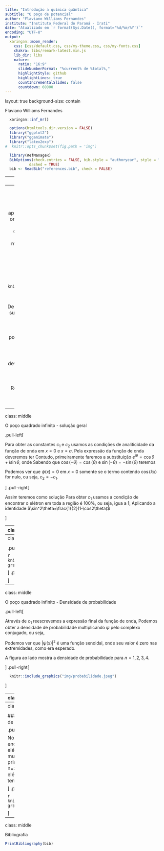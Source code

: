 ```yaml
---
title: "Introdução a química quântica"
subtitle: "O poço de potencial"
author: "Flaviano Williams Fernandes"
institute: "Instituto Federal do Paraná - Irati"
date: "Atualizado em `r format(Sys.Date(), format='%d/%m/%Y')`"
encoding: "UTF-8"
output:
  xaringan::moon_reader:
    css: [css/default.css, css/my-theme.css, css/my-fonts.css]
    chakra: libs/remark-latest.min.js
    lib_dir: libs
    nature:
      ratio: "16:9"
      slideNumberFormat: "%current% de %total%,"
      highlightStyle: github
      highlightLines: true
      countIncrementalSlides: false
      countdown: 60000
---
```

layout: true
background-size: contain

<div class="my-footer"><span>Flaviano Williams Fernandes</span></div>

```r
  xaringan::inf_mr()
```

```r
  options(htmltools.dir.version = FALSE)
  library("ggplot2")
  library("gganimate")
  library("latex2exp")
#  knitr::opts_chunk$set(fig.path = 'img')
```

```r
  library(RefManageR)
  BibOptions(check.entries = FALSE, bib.style = "authoryear", style = "markdown",
           dashed = TRUE)
  bib <- ReadBib("references.bib", check = FALSE)
```

---
class: middle

<div class="my-header"><span>Sumário</span></div>

1. O poço quadrado infinito

6. Bibliografia

<div class="footnote">
  <ul>
  <hr>
  <li> Esta apresentação está disponível para download em <a href="https://flavianowilliams.github.io/education">flavianowilliams.github.io/education</a>;
  <li> Este material está sujeito a modificações. Recomenda-se acompanhamento permanente.
  </ul>
</div>

---
class: middle

<div class="my-header"><span>O poço quadrado infinito - exemplo real</span></div>

.pull-left[

A figura abaixo mostra um elétron aprisionado em uma cúpula à vácuo, onde as extremidades dessa cúpula está submetida a uma d.d.p. V, `r Cite(bib, c("tipler"))`. Podemos considerar que o elétron pode se mover livremente dentro da cúpula, mas ao se aproximar das extremidades, ele sofre uma forte repulsão, impedindo-o de estar além das extremidades desta cúpula.

```r
  knitr::include_graphics("img/poco-potencial-representacao.jpeg")
```

]
.pull-right[

De acordo com o dispositivo ao lado, supondo que a barreira de potencial assume valores extremamente elevados nas extremidades da cúpula, podemos dizer que o potencial $V(x)$ assume valores como mostra abaixo,
\begin{aligned}
V(x)=
  \begin{cases}
    \infty,\quad & (x\le 0),\\
    0,\quad & (0< x< a),\\
    \infty,\quad & (x\ge a).
  \end{cases}
\end{aligned}

Para $x<0$ e $x>a$ temos que a partícula não poderá aparecer devido a barreira de potencial, assim a função de onda deve ser zero nessa região. E para $0\le x \le a$ temos a solução da partícula. Reunindo essas informações temos a solução geral do elétron,

\begin{aligned}
\psi(x)=
  \begin{cases}
    0,\quad & (x\le 0),\\
    c_1e^{ik_1x}+c_2e^{-ik_1x},\quad & (0< x< a),\\
    0,\quad & (x\ge a).
  \end{cases}
\end{aligned}

]

---
class: middle

<div class="my-header"><span>O poço quadrado infinito - solução geral</span></div>

.pull-left[

Para obter as constantes $c_1$ e $c_2$ usamos as condições de analiticidade da função de onda em $x=0$ e $x=a$. Pela expressão da função de onda deveremos ter
\begin{aligned}
  \psi(x=0) =\psi(x=a) = 0.
\end{aligned}
Contudo, primeiramente faremos a substituição $e^{i\theta}=\cos\theta+i\sin\theta$, onde
\begin{aligned}
  \psi(x) & = c_1(\cos(kx)+i\sin(kx))+\\
  & + c_2(\cos(-kx)+i\sin(-kx)).
\end{aligned}
Sabendo que $\cos(-\theta)=\cos(\theta)$ e $\sin(-\theta)=-\sin(\theta)$ teremos
\begin{aligned}
  \psi(x) & = c_1\cos(kx)+ic_1\sin(kx)+\\
  & + c_2\cos(kx)-ic_2\sin(kx),\\
  & = (c_1+c_2)\cos(kx)+i(c_1-c_2)\sin(kx).
\end{aligned}
Podemos ver que $\psi(x)=0$ em $x=0$ somente se o termo contendo $\cos(kx)$ for nulo, ou seja, $c_2=-c_1$.

]
.pull-right[

Assim teremos como solução
\begin{aligned}
\psi(x)=
  \begin{cases}
    0,\quad & (x\le 0),\\
    2ic_1\sin(kx),\quad & (0< x< a),\\
    0,\quad & (x\ge a).
  \end{cases}
\end{aligned}
Para obter $c_1$ usamos a condição de encontrar o elétron em toda a região é 100%, ou seja, igua a 1,
\begin{aligned}
  \int^{\infty}_{-\infty}|\psi(x)|^2dx & = 1,\\
  \int^{a}_{0}(2ic_1\sin(kx))^*(-2ic_1\sin(kx)) & = 1,\\
  4|c_1|^2\int^{a}_{0}\sin^2(kx)dx & = 1.
\end{aligned}
Aplicando a identidade $\sin^2\theta=\frac{1}{2}(1-\cos2\theta)$
\begin{aligned}
  \frac{4|c_1|^2}{2}\int^{a}_{0}(1-\cos2kx)dx & = 1.
\end{aligned}

]

---
class: middle

<div class="my-header"><span>O poço quadrado infinito - Níveis de energia</span></div>

.pull-left[

\begin{aligned}
  2|c_1|^2\int^{a}_{0}(1-\cos2kx)dx & = 1,\\
  2|c_1|^2\left[\int^{a}_{0}dx-\int^{a}_{0}\cos2kx\right] & = 1,\\
  2|c_1|^2\left(a-\frac{\sin2ka}{2k}\right) & = 1.
\end{aligned}
Aplicando a condição $\psi(x=a)=0$ teremos
\begin{aligned}
  2c_1\sin ka = 0.
\end{aligned}
Isso será verdade se $\sin ka=0$. Assim, poderemos dizer que $\sin2ka$ também será zero,
\begin{aligned}
  2|c_1|^2a & = 1,\\
  c_1 & = \frac{1}{\sqrt{2a}}.
\end{aligned}
Retomando a equação $\sin ka=0$. Pela propriedade da função seno, temos que ela somente será zero se

]
.pull-right[

\begin{aligned}
  ka & = n\pi,\\
  k & = \frac{n\pi}{a},\quad (n=1, 2,\cdots)
\end{aligned}
Porém, a partir da solução da partícula livre, sabemos que $k=\frac{\sqrt{2mE}}{\hbar}$, portanto
\begin{aligned}
   \frac{\sqrt{2mE}}{\hbar} & = \frac{n\pi}{a},\\
   E & = \frac{n^2\pi^2\hbar^2}{2ma^2},\quad (n= 1, 2,\cdots).
\end{aligned}
**Podemos perceber que a energia do elétron assume valores discretos que dependem de $n^2$**. Além do mais, temos que os demais valores são constantes, assim
\begin{aligned}
   E_n & = \left(\frac{\pi^2\hbar^2}{2ma^2}\right)n^2= E_1n^2.
\end{aligned}
$E_1$ é chamado energia do estado fundamental.

]

---
class: middle

<div class="my-header"><span>O poço quadrado infinito - Representação gráfica dos níveis de energia</span></div>

.pull-left[

```r
  knitr::include_graphics("img/energia-grafico.jpeg")
```

]
.pu---right[

]

---
class: middle

<div class="my-header"><span>O poço quadrado infinito - Densidade de probabilidade</span></div>

.pull-left[

Através de $c_1$ reescrevemos a expressão final da função de onda,
\begin{aligned}
\psi(x)=
  \begin{cases}
    0,\quad & (x\le 0),\\
    i\sqrt{\frac{2}{a}}\sin\left(\frac{n\pi}{a}x\right),\quad & (0< x< a),\\
    0,\quad & (x\ge 0).
  \end{cases}
\end{aligned}
Podemos obter a densidade de probabilidade multiplicando $\psi$ pelo complexo conjugado, ou seja,
\begin{aligned}
|\psi(x)|^2=
  \begin{cases}
    0,\quad & (x\le 0),\\
    \frac{2}{a}\sin^2\left(\frac{n\pi}{a}x\right),\quad & (0< x< a),\\
    0,\quad & (x\ge 0).
  \end{cases}
\end{aligned}
Podemos ver que $|\psi(x)|^2$ é uma função senoidal, onde seu valor é zero nas extremidades, como era esperado.

A figura ao lado mostra a densidade de probabilidade para $n=1,2,3,4$.

]
.pull-right[

```r
  knitr::include_graphics("img/probabilidade.jpeg")
```

]

---
class: middle

<div class="my-header"><span>Potencial barreira - Aplicações </span></div>

### Ressonância eletrônica na molécula de butadieno

.pull-left[

A molécula de butadieno tem a estrutura $C=C-C=C$. Nela um elétron viaja repetidamente de uma extremidade a outra como se estivesse em um poço de potencial. Do ponto de vista mecânica quântica, este problema pode ser traduzido como o elétron na caixa.

```r
  knitr::include_graphics("img/butadieno.jpg")
```

]
.pull-right[

Do poblema do poço de potencial infinito, temos que os níveis de energia são dados por
\begin{aligned}
 E_n & = \frac{n^2\pi^2\hbar^2}{2ma^2} = \frac{n^2h^2}{8ma^2},
\end{aligned}
sabendo que $\hbar=h/2\pi$. Se o elétron saltar de um nível mais energético n+1 para o nível menos energético n, neste salto ele emite um fóton de energia $\Delta E$, onde
\begin{aligned}
  \Delta E & = E_{n+1}-E_n,\\
  & = \frac{(n+1)^2h^2}{8ma^2}-\frac{n^2h^2}{8ma^2},\\
  & = \frac{(2n+1)h^2}{8ma^2}.
\end{aligned}
No caso do fóton emitido, temos que a sua energia é $\Delta E = h\nu$, ou de maneira equivalente $\lambda = \frac{hc}{\Delta E}$.

]

---
class: middle

<div class="my-header"><span>Potencial barreira - Aplicações </span></div>

### Ressonância eletrônica na molécula de butadieno

.pull-left[

No butadieno, o níveis n=1 e 2 encontram-se ocupados por dois elétrons cada (considerando a multiplicidade de spin). Portanto, o primeiro estado excitado seria o nível n=3, devido a transição de um dos elétrons no nível n = 2 para n = 3. Assim teríamos
\begin{aligned}
  \lambda & = \frac{hc}{\Delta E},\\
  & = \frac{8mc}{h(2n+1)}a^2.
\end{aligned}
Para o elétron, teríamos
\begin{aligned}
  \lambda = \frac{32,97}{2n+1}a^2.
\end{aligned}
Considerando o comprimento do butadieno de 5,6 A teremos $\lambda=207\;nm$. onde o valor experimental é de $210\;nm$ com erro percentual de 1,4 %.

]
.pull-right[

```r
  knitr::include_graphics("img/transicao-grafico.jpeg")
```

]

---
class: middle

<div class="my-header"><span>Bibliografia</span></div>

```r
PrintBibliography(bib)
```

